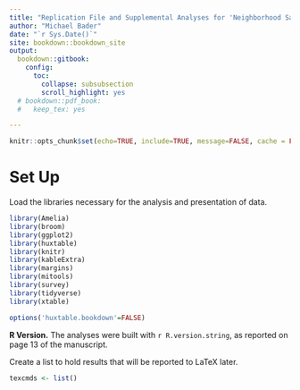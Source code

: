 ---
title: "Replication File and Supplemental Analyses for 'Neighborhood Satisfaction in Multiracial Neighborhoods'"
author: "Michael Bader"
date: "`r Sys.Date()`"
site: bookdown::bookdown_site
output:
  bookdown::gitbook:
    config:
      toc:
        collapse: subsubsection
        scroll_highlight: yes
  # bookdown::pdf_book:
  #   keep_tex: yes

---

```{r setup, include=FALSE}
knitr::opts_chunk$set(echo=TRUE, include=TRUE, message=FALSE, cache = FALSE)
```


# Set Up

Load the libraries necessary for the analysis and presentation of data. 
```{r libraries, message=FALSE, warning=FALSE}
library(Amelia)
library(broom)
library(ggplot2)
library(huxtable)
library(knitr)
library(kableExtra)
library(margins)
library(mitools)
library(survey)
library(tidyverse)
library(xtable)

options('huxtable.bookdown'=FALSE)
```

**R Version.** The analyses were built with `r R.version.string`, as reported on page 13 of the manuscript.

Create a list to hold results that will be reported to LaTeX later. 
```{r tex-commands}
texcmds <- list()
```


